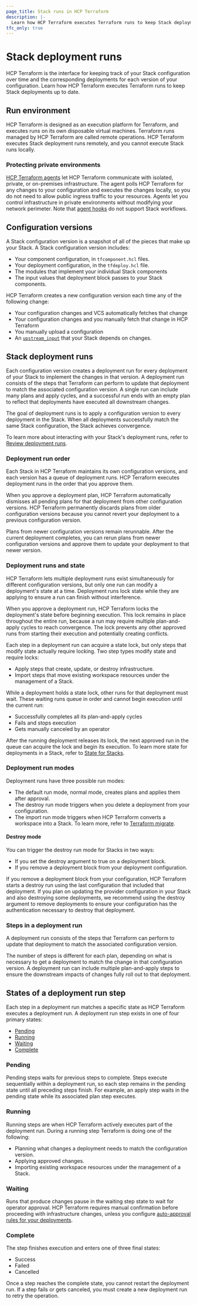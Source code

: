 ```yaml
---
page_title: Stack runs in HCP Terraform
description: |-
  Learn how HCP Terraform executes Terraform runs to keep Stack deployments up to date with configuration versions over time.
tfc_only: true
---
```


# Stack deployment runs

HCP Terraform is the interface for keeping track of your Stack configuration over time and the corresponding deployments for each version of your configuration. Learn how HCP Terraform executes Terraform runs to keep Stack deployments up to date.

## Run environment

HCP Terraform is designed as an execution platform for Terraform, and executes runs on its own disposable virtual machines. Terraform runs managed by HCP Terraform are called remote operations. HCP Terraform executes Stack deployment runs remotely, and you cannot execute Stack runs locally.

### Protecting private environments

[HCP Terraform agents](/terraform/cloud-docs/agents/) let HCP Terraform communicate with isolated, private, or on-premises infrastructure. The agent polls HCP Terraform for any changes to your configuration and executes the changes locally, so you do not need to allow public ingress traffic to your resources. Agents let you control infrastructure in private environments without modifying your network perimeter. Note that [agent hooks](/terraform/cloud-docs/agents/hooks) do not support Stack workflows.

## Configuration versions

A Stack configuration version is a snapshot of all of the pieces that make up your Stack. A Stack configuration version includes:

- Your component configuration, in `tfcomponent.hcl` files.
- Your deployment configuration, in the `tfdeploy.hcl` file.
- The modules that implement your individual Stack components
- The input values that deployment block passes to your Stack components.

HCP Terraform creates a new configuration version each time any of the following change:

- Your configuration changes and VCS automatically fetches that change
- Your configuration changes and you manually fetch that change in HCP Terraform
- You manually upload a configuration
- An [`upstream_input`](/terraform/language/stacks/deploy/pass-data#consume-the-output-from-an-upstream-stack) that your Stack depends on changes.

## Stack deployment runs

Each configuration version creates a deployment run for every deployment of your Stack to implement the changes in that version. A deployment run consists of the steps that Terraform can perform to update that deployment to match the associated configuration version. A single run can include many plans and apply cycles, and a successful run ends with an empty plan to reflect that deployments have executed all downstream changes.

The goal of deployment runs is to apply a configuration version to every deployment in the Stack. When all deployments successfully match the same Stack configuration, the Stack achieves convergence.

To learn more about interacting with your Stack's deployment runs, refer to [Review deployment runs](/terraform/cloud-docs/stacks/deploy/runs).

### Deployment run order

Each Stack in HCP Terraform maintains its own configuration versions, and each version has a queue of deployment runs. HCP Terraform executes deployment runs in the order that you approve them.

When you approve a deployment plan, HCP Terraform automatically dismisses all pending plans for that deployment from other configuration versions. HCP Terraform permanently discards plans from older configuration versions because you cannot revert your deployment to a previous configuration version.

Plans from newer configuration versions remain rerunnable. After the current deployment completes, you can rerun plans from newer configuration versions and approve them to update your deployment to that newer version.

### Deployment runs and state

HCP Terraform lets multiple deployment runs exist simultaneously for different configuration versions, but only one run can modify a deployment's state at a time. Deployment runs lock state while they are applying to ensure a run can finish without interference.

When you approve a deployment run, HCP Terraform locks the deployment's state before beginning execution. This lock remains in place throughout the entire run, because a run may require multiple plan-and-apply cycles to reach convergence. The lock prevents any other approved runs from starting their execution and potentially creating conflicts.

Each step in a deployment run can acquire a state lock, but only steps that modify state actually require locking. Two step types modify state and require locks:

- Apply steps that create, update, or destroy infrastructure.
- Import steps that move existing workspace resources under the management of a Stack.

While a deployment holds a state lock, other runs for that deployment must wait. These waiting runs queue in order and cannot begin execution until the current run:

- Successfully completes all its plan-and-apply cycles
- Fails and stops execution
- Gets manually canceled by an operator

After the running deployment releases its lock, the next approved run in the queue can acquire the lock and begin its execution. To learn more state for deployments in a Stack, refer to [State for Stacks](/terraform/cloud-docs/stacks/state).

### Deployment run modes

Deployment runs have three possible run modes:

- The default run mode, normal mode, creates plans and applies them after approval.
- The destroy run mode triggers when you delete a deployment from your configuration.
- The import run mode triggers when HCP Terraform converts a workspace into a Stack. To learn more, refer to [Terraform migrate](#LINK).

#### Destroy mode

You can trigger the destroy run mode for Stacks in two ways:

- If you set the destroy argument to true on a deployment block.
- If you remove a deployment block from your deployment configuration.

If you remove a deployment block from your configuration, HCP Terraform starts a destroy run using the last configuration that included that deployment. If you plan on updating the provider configuration in your Stack and also destroying some deployments, we recommend using the destroy argument to remove deployments to ensure your configuration has the authentication necessary to destroy that deployment.

### Steps in a deployment run

A deployment run consists of the steps that Terraform can perform to update that deployment to match the associated configuration version.

The number of steps is different for each plan, depending on what is necessary to get a deployment to match the change in that configuration version. A deployment run can include multiple plan-and-apply steps to ensure the downstream impacts of changes fully roll out to that deployment.

## States of a deployment run step

Each step in a deployment run matches a specific state as HCP Terraform executes a deployment run. A deployment run step exists in one of four primary states:

- [Pending](#pending)
- [Running](#running)
- [Waiting](#waiting)
- [Complete](#complete)

### Pending

Pending steps waits for previous steps to complete. Steps execute sequentially within a deployment run, so each step remains in the pending state until all preceding steps finish. For example, an apply step waits in the pending state while its associated plan step executes.

### Running

Running steps are when HCP Terraform actively executes part of the deployment run. During a running step Terraform is doing one of the following:

- Planning what changes a deployment needs to match the configuration version.
- Applying approved changes.
- Importing existing workspace resources under the management of a Stack.

### Waiting

Runs that produce changes pause in the waiting step state to wait for operator approval. HCP Terraform requires manual confirmation before proceeding with infrastructure changes, unless you configure [auto-approval rules for your deployments](/terraform/language/stacks/deploy/conditions).

### Complete

The step finishes execution and enters one of three final states:

- Success
- Failed
- Cancelled

Once a step reaches the complete state, you cannot restart the deployment run. If a step fails or gets canceled, you must create a new deployment run to retry the operation.
